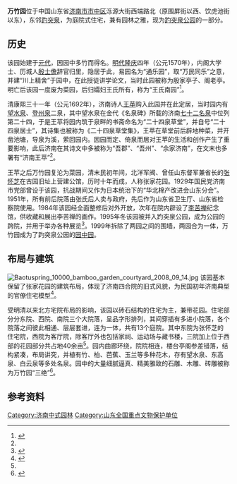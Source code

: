 {{文物保护单位
| 级别 = 
| 图片 = [[File:Baotuspring_10000_bamboo_garden_entrance_2008_09_14.jpg|220px]]<br><small>万竹园大门</small>
| 名称 = 万竹园
| 编号 = 8-0631-5-115
| 分类 = 古建筑及历史纪念建筑
| 时代 = [[元朝|元]]至[[中華民國大陸時期|民国]]
| 所在 = [[济南市|济南市]][[市中区_(济南市)|市中区]]
| 登录 = 2019年10月16日
}}

'''万竹园'''位于中国山东省[[济南市|济南市]][[市中区_(济南市)|市中区]]泺源大街西端路北（原围屏街以西、饮虎池街以东），东邻[[趵突泉|趵突泉]]，为庭院式住宅，兼有园林之雅，现为[[趵突泉公园|趵突泉公园]]的一部分。

== 历史 ==

该园始建于[[元代|元代]]，因园中多竹而得名。[[明代|明代]][[隆庆_(明朝)|隆庆]]四年（公元1570年），内阁大学士、历城人[[殷士儋|殷士儋]]辞官归里，隐居于此，易园名为“通乐园”，取“万民同乐”之意，并建“川上精舍”于园中，在此授徒讲学论文，当时此园被称为殷家亭子、阁老亭。明亡后该园一度废为菜园，后归孀妇王氏所有，称为“王氏南园”<ref name="multiple1">{{cite web|url=http://www.sd.xinhuanet.com/sdsq/2006-03/08/content_6415468.htm|title=《山东济南万竹园：竹影摇曳故事多》|accessdate=2009-09-27|work=李丽、常诚|publisher=大众日报|deadurl=yes|archiveurl=https://web.archive.org/web/20060909060855/http://www.sd.xinhuanet.com/sdsq/2006-03/08/content_6415468.htm|archivedate=2006-09-09}}</ref>。

清康熙三十一年（公元1692年），济南诗人[[王苹|王苹]]购入此园并在此定居，当时园内有[[望水泉|望水泉]]、[[登州泉|登州泉]]二泉，其中望水泉在金代《名泉碑》所载的济南[[七十二名泉|七十二名泉]]中位列第二十四，于是王苹将园内筑于泉畔的书斋命名为“二十四泉草堂”，并自号“二十四泉居士”，其诗集也被称为《二十四泉草堂集》，王苹在草堂前后辟地种菜，并开凿池塘，导泉为溪，萦回园内。因园而定、倚泉而居对王苹的生活和创作产生了重要影响，此后济南在其诗文中多被称为“吾郡”、“吾州”、“余家济南”，在文末也多署有“济南王苹”<ref name="multiple1" />。

王苹之后万竹园复沦为菜园，清末民初年间，北洋军阀、曾任山东督军兼省长的[[张怀芝|张怀芝]]在古园旧址上营建公馆，历时十年而成，人称张家花园。1929年国民党济南市党部曾设于该园，抗战期间又作为日本统治下的“华北棉产改进会山东分会”。1951年，所有前后院落由张氏后人卖与政府，先后作为山东省卫生厅、山东省检察院使用。1984年该园经全面整修后对外开放，次年在院内辟设了[[李苦禅|李苦禅]]纪念馆，供收藏和展出李苦禅的画作。1995年冬该园被并入趵突泉公园，成为公园的跨院，并用于举办各种展览<ref name="multiple2">{{cite web|url=http://www.jnup.gov.cn/qcyx/mqzc/qszg/200711/b06e7def-e274-47dc-b15e-4693d194c436.htm|title=《万竹园的今昔》|accessdate=2009-09-27|work=|publisher=济南市规划局|deadurl=yes|archiveurl=https://web.archive.org/web/20160305064846/http://www.jnup.gov.cn/qcyx/mqzc/qszg/200711/b06e7def-e274-47dc-b15e-4693d194c436.htm|archivedate=2016-03-05|df=}}</ref>。1999年拆除了两园之间的围墙，两园合为一体，万竹园成为了趵突泉公园的[[园中园|园中园]]。　

== 布局与建筑 ==
[[File:Baotuspring_10000_bamboo_garden_courtyard_2008_09_14.jpg|thumb]]
该园基本保留了张家花园的建筑布局，体现了济南四合院的旧式风貌，为民国初年济南典型的官僚住宅模型<ref>{{cite web|url=http://www.szqdaj.cn/shownews.asp?newsid=1828|title=《风雨沧桑万竹园》|accessdate=2009-09-27|work=秦娟|publisher=大众网}}{{dead link|date=2017年11月 |bot=InternetArchiveBot |fix-attempted=yes }}</ref>。

受明清以来北方宅院布局的影响，该园以砖石结构的住宅为主，兼带花园。住宅部分分东院、西院、南院三个大院落，呈品字形排列，其间穿插有多进小院落，各个院落之间彼此相通、层层套进，连为一体，共有13个庭院。其中东院为张怀芝的住宅院，西院为客厅院，除客厅外也包括家祠、运动场与藏书楼，三院加上位于西部的花园部分共占地40余亩<ref name="multiple2" />。园内曲廊环绕，院院相连，楼台亭阁参差错落，结构紧凑，布局讲究，并植有竹、柏、芭蕉、玉兰等多种花木，存有望水泉、东高泉、白云泉等多处名泉。园中的大量细腻逼真、精美雅致的石雕、木雕、砖雕被称为万竹园“三绝”<ref>{{cite web|url=http://www.china.com.cn/zhuanti2005/txt/2004-06/02/content_5560355.htm|title=《济南万竹园》|accessdate=2009-09-27|work=|publisher=中国网|archive-date=2010-07-19|archive-url=https://web.archive.org/web/20100719020310/http://www.china.com.cn/zhuanti2005/txt/2004-06/02/content_5560355.htm|dead-url=no}}</ref>。

==参考资料==
{{reflist|2}}{{山东省境内的全国重点文物保护单位}}
[[Category:济南中式园林|Category:济南中式园林]]
[[Category:山东全国重点文物保护单位|Category:山东全国重点文物保护单位]]